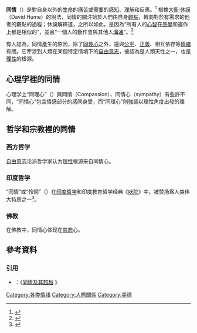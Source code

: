 {{distinguish|同理心}}
'''同情'''（{{lang-en|Sympathy}}）是對自身以外的[[生命|生命]]的[[痛苦|痛苦]]或[[需要|需要]]的[[感知|感知]]、[[理解|理解]]和反應。<ref name="Decety 2010 886–899">{{cite journal|title=Neurodevelopmental changes in the circuits underlying empathy and sympathy from childhood to adulthood|last=Tear|first=J|journal=Developmental Science|issue=6|doi=10.1111/j.1467-7687.2009.00940.x|year=2010|volume=13|pages=886–899|pmid=20977559|author2=Michalska, KJ}}</ref> 根據[[大衛·休謨|大衛·休謨]]（David Hume）的說法，同情的關注始於人們由自身[[觀點_(哲學)|觀點]]，轉向對於有需求的他者的觀點的過程；休謨解釋道，之所以如此，是因為“所有人的[[心智|心智]]在[[感覺|感覺]]和運作上都是相似的”，並且“一個人的動作會與其他人[[溝通|溝通]]”。<ref>{{Cite book|url=https://books.google.com/books?id=5GpgDwAAQBAJ&q=minds+of+all+men+are+similar+in+their+feelings+and+operations+and+that+%22the+motion+of+one+communicates+itself+to+the+rest+david+hume&pg=PT450|title=The David Hume Collection|last=Hume|first=David|date=2018|publisher=Charles River Editors|isbn=9781531257637|language=en}}</ref>

有人認為，同情產生的原因，除了[[同理心|同理心]]之外，還與[[公平|公平]]、[[正義|正義]]、相互依存等[[情緒|情緒]]有關。它牽涉到人類在某個特定情境下的[[自由意志|自由意志]]，被認為是人類天性之一，也是[[理性|理性]]的根源。

==心理学裡的同情==
心理学上“同理心”（{{lang|en|empathy}}）與同情（Compassion）、同情心（sympathy）有些許不同，“同情心”包含情感部分的感同身受，而“同理心”則強調以理性角度出發的理解。

==哲学和宗教裡的同情==
===西方哲学===
[[自由意志|自由意志]]论派哲学家认为[[理性|理性]]根源来自同情心。

===印度哲学===
“同情”或“怜悯”（{{IAST|Dayā}}）在[[印度哲学|印度哲学]]和印度教育哲学经典《[[吠陀|吠陀]]》中，被赞扬爲人类伟大特质之一<ref>{{Cite web |url=https://www.thehindu.com/features/friday-review/religion/Definition-of-daya/article12557739.ece |title=Definition of daya in Hinduism |access-date=2019-03-27 |archive-date=2022-01-19 |archive-url=https://web.archive.org/web/20220119040331/https://www.thehindu.com/features/friday-review/religion/Definition-of-daya/article12557739.ece }}</ref>。

===佛教===
在佛教中，同情心体现在[[慈悲|慈悲]]心。

==參考資料==
{{Reflist|30em}}

===引用===
*{{le|罗杰·克瑞斯普|Roger Crisp}}：《[http://xb.hznu.edu.cn/hsdxb/oa/DArticle.aspx?type=view&id=20150407 同情及其超越] {{Wayback|url=http://xb.hznu.edu.cn/hsdxb/oa/DArticle.aspx?type=view&id=20150407 |date=20200820195455 }}》

{{情緒}}
{{Authority control}}
[[Category:各类情绪|Category:各类情绪]]
[[Category:人際關係|Category:人際關係]]
[[Category:美德|Category:美德]]